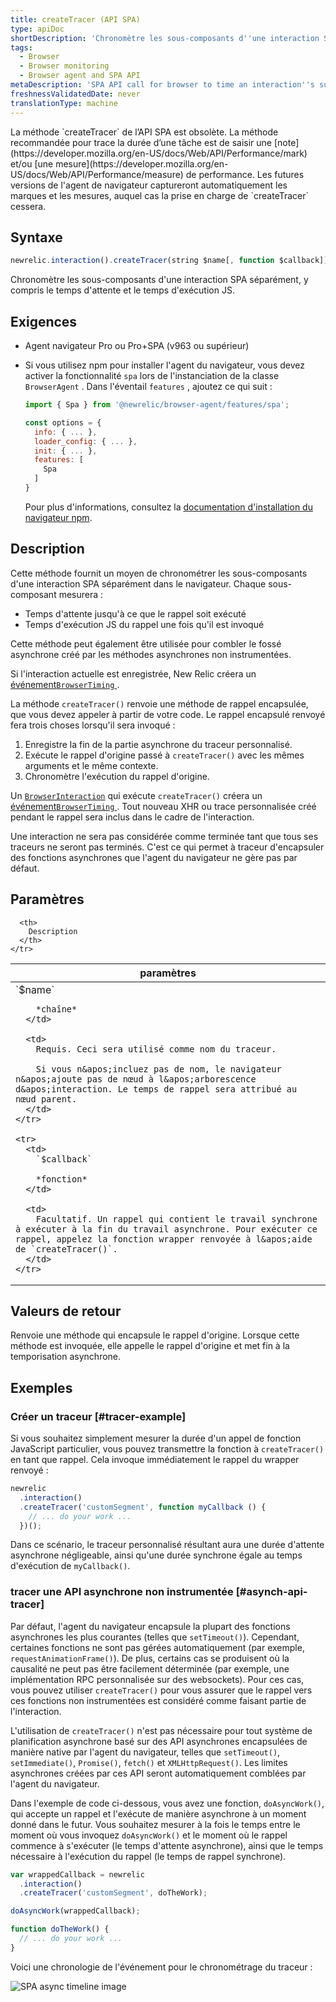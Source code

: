 ```yaml
---
title: createTracer (API SPA)
type: apiDoc
shortDescription: 'Chronomètre les sous-composants d''une interaction SPA séparément, y compris le temps d''attente et le temps d''exécution JS.'
tags:
  - Browser
  - Browser monitoring
  - Browser agent and SPA API
metaDescription: 'SPA API call for browser to time an interaction''s sub-components separately, including wait time and JS execution time.'
freshnessValidatedDate: never
translationType: machine
---
```


<Callout variant="important">
  La méthode `createTracer` de l’API SPA est obsolète. La méthode recommandée pour trace la durée d’une tâche est de saisir une [note](https://developer.mozilla.org/en-US/docs/Web/API/Performance/mark) et/ou [une mesure](https://developer.mozilla.org/en-US/docs/Web/API/Performance/measure) de performance. Les futures versions de l&apos;agent de navigateur captureront automatiquement les marques et les mesures, auquel cas la prise en charge de `createTracer` cessera.
</Callout>

## Syntaxe

```js
newrelic.interaction().createTracer(string $name[, function $callback])
```

Chronomètre les sous-composants d&apos;une interaction SPA séparément, y compris le temps d&apos;attente et le temps d&apos;exécution JS.

## Exigences

* Agent navigateur Pro ou Pro+SPA (v963 ou supérieur)

* Si vous utilisez npm pour installer l&apos;agent du navigateur, vous devez activer la fonctionnalité `spa` lors de l&apos;instanciation de la classe `BrowserAgent` . Dans l&apos;éventail `features` , ajoutez ce qui suit :

  ```js
  import { Spa } from '@newrelic/browser-agent/features/spa';

  const options = {
    info: { ... },
    loader_config: { ... },
    init: { ... },
    features: [
      Spa
    ]
  }
  ```

  Pour plus d&apos;informations, consultez la [documentation d&apos;installation du navigateur npm](https://www.npmjs.com/package/@newrelic/browser-agent#new-relic-browser-agent).

## Description

Cette méthode fournit un moyen de chronométrer les sous-composants d&apos;une interaction SPA séparément dans le navigateur. Chaque sous-composant mesurera :

* Temps d&apos;attente jusqu&apos;à ce que le rappel soit exécuté
* Temps d&apos;exécution JS du rappel une fois qu&apos;il est invoqué

Cette méthode peut également être utilisée pour combler le fossé asynchrone créé par les méthodes asynchrones non instrumentées.

Si l&apos;interaction actuelle est enregistrée, New Relic créera un [événement`BrowserTiming` ](/docs/insights/explore-data/attributes/browser-default-attributes-insights#browsertiming-attributes).

La méthode `createTracer()` renvoie une méthode de rappel encapsulée, que vous devez appeler à partir de votre code. Le rappel encapsulé renvoyé fera trois choses lorsqu&apos;il sera invoqué :

1. Enregistre la fin de la partie asynchrone du traceur personnalisé.
2. Exécute le rappel d&apos;origine passé à `createTracer()` avec les mêmes arguments et le même contexte.
3. Chronomètre l&apos;exécution du rappel d&apos;origine.

Un [`BrowserInteraction`](/docs/insights/explore-data/attributes/browser-default-attributes-insights#browserinteraction-attributes) qui exécute `createTracer()` créera un [événement`BrowserTiming` ](/docs/insights/explore-data/attributes/browser-default-attributes-insights#browsertiming-attributes). Tout nouveau XHR ou trace personnalisée créé pendant le rappel sera inclus dans le cadre de l&apos;interaction.

Une interaction ne sera pas considérée comme terminée tant que tous ses traceurs ne seront pas terminés. C&apos;est ce qui permet à traceur d&apos;encapsuler des fonctions asynchrones que l&apos;agent du navigateur ne gère pas par défaut.

## Paramètres

<table>
  <thead>
    <tr>
      <th width="25%">
        paramètres
      </th>

      <th>
        Description
      </th>
    </tr>
  </thead>

  <tbody>
    <tr>
      <td>
        `$name`

        *chaîne*
      </td>

      <td>
        Requis. Ceci sera utilisé comme nom du traceur.

        Si vous n&apos;incluez pas de nom, le navigateur n&apos;ajoute pas de nœud à l&apos;arborescence d&apos;interaction. Le temps de rappel sera attribué au nœud parent.
      </td>
    </tr>

    <tr>
      <td>
        `$callback`

        *fonction*
      </td>

      <td>
        Facultatif. Un rappel qui contient le travail synchrone à exécuter à la fin du travail asynchrone. Pour exécuter ce rappel, appelez la fonction wrapper renvoyée à l&apos;aide de `createTracer()`.
      </td>
    </tr>
  </tbody>
</table>

## Valeurs de retour

Renvoie une méthode qui encapsule le rappel d&apos;origine. Lorsque cette méthode est invoquée, elle appelle le rappel d&apos;origine et met fin à la temporisation asynchrone.

## Exemples

### Créer un traceur [#tracer-example]

Si vous souhaitez simplement mesurer la durée d&apos;un appel de fonction JavaScript particulier, vous pouvez transmettre la fonction à `createTracer()` en tant que rappel. Cela invoque immédiatement le rappel du wrapper renvoyé :

```js
newrelic
  .interaction()
  .createTracer('customSegment', function myCallback () {
    // ... do your work ...
  })();
```

Dans ce scénario, le traceur personnalisé résultant aura une durée d&apos;attente asynchrone négligeable, ainsi qu&apos;une durée synchrone égale au temps d&apos;exécution de `myCallback()`.

### tracer une API asynchrone non instrumentée [#asynch-api-tracer]

Par défaut, l&apos;agent du navigateur encapsule la plupart des fonctions asynchrones les plus courantes (telles que `setTimeout()`). Cependant, certaines fonctions ne sont pas gérées automatiquement (par exemple, `requestAnimationFrame()`). De plus, certains cas se produisent où la causalité ne peut pas être facilement déterminée (par exemple, une implémentation RPC personnalisée sur des websockets). Pour ces cas, vous pouvez utiliser `createTracer()` pour vous assurer que le rappel vers ces fonctions non instrumentées est considéré comme faisant partie de l&apos;interaction.

L&apos;utilisation de `createTracer()` n&apos;est pas nécessaire pour tout système de planification asynchrone basé sur des API asynchrones encapsulées de manière native par l&apos;agent du navigateur, telles que `setTimeout()`, `setImmediate()`, `Promise()`, `fetch()` et `XMLHttpRequest()`. Les limites asynchrones créées par ces API seront automatiquement comblées par l&apos;agent du navigateur.

Dans l&apos;exemple de code ci-dessous, vous avez une fonction, `doAsyncWork()`, qui accepte un rappel et l&apos;exécute de manière asynchrone à un moment donné dans le futur. Vous souhaitez mesurer à la fois le temps entre le moment où vous invoquez `doAsyncWork()` et le moment où le rappel commence à s&apos;exécuter (le temps d&apos;attente asynchrone), ainsi que le temps nécessaire à l&apos;exécution du rappel (le temps de rappel synchrone).

```js
var wrappedCallback = newrelic
  .interaction()
  .createTracer('customSegment', doTheWork);

doAsyncWork(wrappedCallback);

function doTheWork() {
  // ... do your work ...
}
```

Voici une chronologie de l&apos;événement pour le chronométrage du traceur :

<img title="spa-trace-async-timeline.png" alt="SPA async timeline image" src="/images/browser_diagram_async-timeline.webp" />